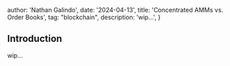 
  author: 'Nathan Galindo',
  date: '2024-04-13',
  title: 'Concentrated AMMs vs. Order Books',
  tag: "blockchain",
  description:
    'wip...',
}


## Introduction

wip...